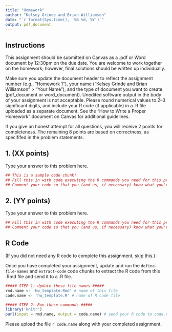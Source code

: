 ```yaml
---
title: "Homework"
author: "Kelsey Grinde and Brian Williamson"
date: "`r format(Sys.time(), '%B %d, %Y')`"
output: pdf_document
---
```


## Instructions

This assignment should be submitted on Canvas as a .pdf or Word document by 12:30pm on the due date. You are welcome to work together on the homework; however, final solutions should be written up individually. 

Make sure you update the document header to reflect the assignment number (e.g., "Homework 1"), your name ("Kelsey Grinde and Brian Williamson" > "Your Name"), and the type of document you want to create (pdf_document or word_document). Unedited software output in the body of your assignment is not acceptable. Please round numerical values to 2--3 significant digits, and include your R code (if applicable) in a .R file uploaded as a separate document. See the "How to Write a Proper Homework" document on Canvas for additional guidelines.  

If you give an honest attempt for all questions, you will receive 2 points for completeness. The remaining 8 points are based on correctness, as specififed in the problem statements.

## 1. (XX points)

Type your answer to this problem here.

```r
## This is a sample code chunk! 
## Fill this in with code executing the R commands you need for this problem
## Comment your code so that you (and us, if necessary) know what you're doing
```

## 2. (YY points)

Type your answer to this problem here.

```r
## Fill this in with code executing the R commands you need for this problem
## Comment your code so that you (and us, if necessary) know what you're doing
```

## R Code

(If you did not need any R code to complete this assignment, skip this.)

Once you have completed your assignment, update and run the `define-file-names` and `extract-code` code chunks to extract the R code from this .Rmd file and send it to a .R file. 

```r
##### STEP 1: Update these file names #####
rmd.name <- 'hw_template.Rmd' # name of this file
code.name <- 'hw_template.R' # name of R code file
```

```r
##### STEP 2: Run these commands #####
library('knitr') 
purl(input = rmd.name, output = code.name) # send your R code to code.name 
```

Please upload the file `r code.name` along with your completed assignment. 
